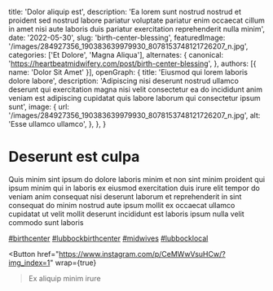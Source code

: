   title: 'Dolor aliquip est',
  description: 'Ea lorem sunt nostrud nostrud et proident sed nostrud labore pariatur voluptate pariatur enim occaecat cillum in amet nisi aute laboris duis pariatur exercitation reprehenderit nulla minim',
  date: '2022-05-30',
  slug: 'birth-center-blessing',
  featuredImage: '/images/284927356_190383639979930_8078153748121726207_n.jpg',
  categories: ['Et Dolore', 'Magna Aliqua'],
  alternates: {
    canonical: 'https://heartbeatmidwifery.com/post/birth-center-blessing',
  },
  authors: [{ name: 'Dolor Sit Amet' }],
  openGraph: {
    title: 'Eiusmod qui lorem laboris dolore labore',
    description: 'Adipiscing nisi deserunt nostrud ullamco deserunt qui exercitation magna nisi velit consectetur ea do incididunt anim veniam est adipiscing cupidatat quis labore laborum qui consectetur ipsum sunt',
    image: {
      url: '/images/284927356_190383639979930_8078153748121726207_n.jpg',
      alt: 'Esse ullamco ullamco',
    },
  },
}


# Deserunt est culpa

<Gallery>
  <GalleryItem
    src="/images/284927356_190383639979930_8078153748121726207_n.jpg"
    size="large"
  />
  <GalleryItem
    src="/images/284557204_5872230399459481_4289665040977642399_n.jpg"
    size="large"
  />
</Gallery>

Quis minim sint ipsum do dolore laboris minim et non sint minim proident qui ipsum minim qui in laboris ex eiusmod exercitation duis irure elit tempor do veniam anim consequat nisi deserunt laborum et reprehenderit in sint consequat do minim nostrud aute ipsum mollit ex occaecat ullamco cupidatat ut velit mollit deserunt incididunt est laboris ipsum nulla velit commodo sunt laboris

[#birthcenter](https://www.instagram.com/explore/tags/birthcenter/) [#lubbockbirthcenter](https://www.instagram.com/explore/tags/lubbockbirthcenter/) [#midwives](https://www.instagram.com/explore/tags/midwives/) [#lubbocklocal](https://www.instagram.com/explore/tags/lubbocklocal/)

<Button
  href="https://www.instagram.com/p/CeMWwVsuHCw/?img_index=1"
  wrap={true}
>Ex aliquip minim irure</Button>
